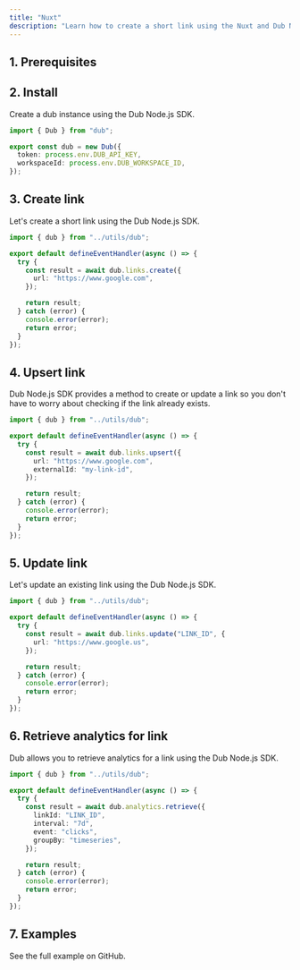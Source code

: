 ```yaml
---
title: "Nuxt"
description: "Learn how to create a short link using the Nuxt and Dub Node.js SDK."
---
```



## 1. Prerequisites

<Prerequisites />

## 2. Install

<Install />

Create a dub instance using the Dub Node.js SDK.

```typescript server/utils/dub.ts
import { Dub } from "dub";

export const dub = new Dub({
  token: process.env.DUB_API_KEY,
  workspaceId: process.env.DUB_WORKSPACE_ID,
});
```

## 3. Create link

Let's create a short link using the Dub Node.js SDK.

```typescript server/api/links.post.ts
import { dub } from "../utils/dub";

export default defineEventHandler(async () => {
  try {
    const result = await dub.links.create({
      url: "https://www.google.com",
    });

    return result;
  } catch (error) {
    console.error(error);
    return error;
  }
});
```

## 4. Upsert link

Dub Node.js SDK provides a method to create or update a link so you don't have to worry about checking if the link already exists.

```typescript server/api/links.put.ts
import { dub } from "../utils/dub";

export default defineEventHandler(async () => {
  try {
    const result = await dub.links.upsert({
      url: "https://www.google.com",
      externalId: "my-link-id",
    });

    return result;
  } catch (error) {
    console.error(error);
    return error;
  }
});
```

## 5. Update link

Let's update an existing link using the Dub Node.js SDK.

```typescript server/api/links.patch.ts
import { dub } from "../utils/dub";

export default defineEventHandler(async () => {
  try {
    const result = await dub.links.update("LINK_ID", {
      url: "https://www.google.us",
    });

    return result;
  } catch (error) {
    console.error(error);
    return error;
  }
});
```

## 6. Retrieve analytics for link

Dub allows you to retrieve analytics for a link using the Dub Node.js SDK.

```typescript server/api/analytics.get.ts
import { dub } from "../utils/dub";

export default defineEventHandler(async () => {
  try {
    const result = await dub.analytics.retrieve({
      linkId: "LINK_ID",
      interval: "7d",
      event: "clicks",
      groupBy: "timeseries",
    });

    return result;
  } catch (error) {
    console.error(error);
    return error;
  }
});
```

## 7. Examples

<CardGroup cols={2}>
  <Card
    title="Nuxt.js Example"
    icon="arrow-up-right-from-square"
    href="https://github.com/dubinc/examples/tree/main/node/nuxt"
  >
    See the full example on GitHub.
  </Card>
</CardGroup>
